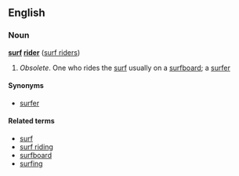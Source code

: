 ==English==
===Noun===
'''[[surf]] [[rider]]''' ([[surf riders]])

#''Obsolete''. One who rides the [[surf]] usually on a [[surfboard]]; a [[surfer]]

====Synonyms====
*[[surfer]]

====Related terms====
*[[surf]]
*[[surf riding]]
*[[surfboard]]
*[[surfing]]